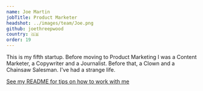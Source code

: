 ```yaml
---
name: Joe Martin
jobTitle: Product Marketer
headshot: ../images/team/Joe.png
github: joethreepwood
country: 🇬🇧
order: 19
---
```


This is my fifth startup. Before moving to Product Marketing I was a Content Marketer, a Copywriter and a Journalist. Before that, a Clown and a Chainsaw Salesman. I've had a strange life.

[See my README for tips on how to work with me](/handbook/company/team/joe-martin)
